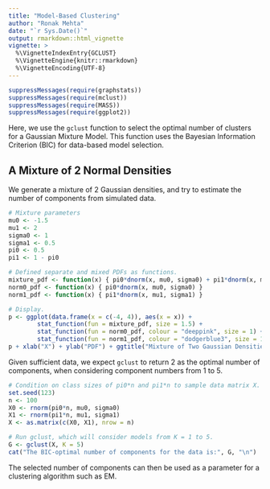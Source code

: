 ---
title: "Model-Based Clustering"
author: "Ronak Mehta"
date: "`r Sys.Date()`"
output: rmarkdown::html_vignette
vignette: >
  %\VignetteIndexEntry{GCLUST}
  %\VignetteEngine{knitr::rmarkdown}
  %\VignetteEncoding{UTF-8}
---

```{r, warning=FALSE, echo=FALSE}
suppressMessages(require(graphstats))
suppressMessages(require(mclust))
suppressMessages(require(MASS))
suppressMessages(require(ggplot2))
```

Here, we use the `gclust` function to select the optimal number of clusters for a Gaussian Mixture Model. This function uses the Bayesian Information Criterion (BIC) for data-based model selection.

## A Mixture of 2 Normal Densities

We generate a mixture of 2 Gaussian densities, and try to estimate the number of components from simulated data.

```{r, fig.height=4, fig.width=5}

# Mixture parameters
mu0 <- -1.5
mu1 <- 2
sigma0 <- 1
sigma1 <- 0.5
pi0 <- 0.5
pi1 <- 1 - pi0

# Defined separate and mixed PDFs as functions.
mixture_pdf <- function(x) { pi0*dnorm(x, mu0, sigma0) + pi1*dnorm(x, mu1, sigma1) }
norm0_pdf <- function(x) { pi0*dnorm(x, mu0, sigma0) }
norm1_pdf <- function(x) { pi1*dnorm(x, mu1, sigma1) }

# Display.
p <- ggplot(data.frame(x = c(-4, 4)), aes(x = x)) +
        stat_function(fun = mixture_pdf, size = 1.5) +
        stat_function(fun = norm0_pdf, colour = "deeppink", size = 1) +
        stat_function(fun = norm1_pdf, colour = "dodgerblue3", size = 1)
p + xlab("X") + ylab("PDF") + ggtitle("Mixture of Two Gaussian Densities")

```

Given sufficient data, we expect `gclust` to return 2 as the optimal number of components, when considering component numbers from 1 to 5.

```{r, fig.height=3.5, fig.width=5}
# Condition on class sizes of pi0*n and pi1*n to sample data matrix X.
set.seed(123)
n <- 100
X0 <- rnorm(pi0*n, mu0, sigma0)
X1 <- rnorm(pi1*n, mu1, sigma1)
X <- as.matrix(c(X0, X1), nrow = n)

# Run gclust, which will consider models from K = 1 to 5.
G <- gclust(X, K = 5)
cat("The BIC-optimal number of components for the data is:", G, "\n")
```

The selected number of components can then be used as a parameter for a clustering algorithm such as EM.

